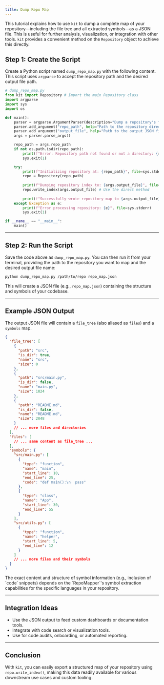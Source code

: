 ```yaml
---
title: Dump Repo Map
---
```



This tutorial explains how to use `kit` to dump a complete map of your repository—including the file tree and all extracted symbols—as a JSON file. This is useful for further analysis, visualization, or integration with other tools. `kit` provides a convenient method on the `Repository` object to achieve this directly.

## Step 1: Create the Script

Create a Python script named `dump_repo_map.py` with the following content. This script uses `argparse` to accept the repository path and the desired output file path.

```python
# dump_repo_map.py
from kit import Repository # Import the main Repository class
import argparse
import sys
import os

def main():
    parser = argparse.ArgumentParser(description="Dump a repository's file tree and symbols as JSON using kit.")
    parser.add_argument("repo_path", help="Path to the repository directory.")
    parser.add_argument("output_file", help="Path to the output JSON file.")
    args = parser.parse_args()

    repo_path = args.repo_path
    if not os.path.isdir(repo_path):
        print(f"Error: Repository path not found or not a directory: {repo_path}", file=sys.stderr)
        sys.exit(1)

    try:
        print(f"Initializing repository at: {repo_path}", file=sys.stderr)
        repo = Repository(repo_path)
        
        print(f"Dumping repository index to: {args.output_file}", file=sys.stderr)
        repo.write_index(args.output_file) # Use the direct method
        
        print(f"Successfully wrote repository map to {args.output_file}", file=sys.stderr)
    except Exception as e:
        print(f"Error processing repository: {e}", file=sys.stderr)
        sys.exit(1)

if __name__ == "__main__":
    main()
```

---

## Step 2: Run the Script

Save the code above as `dump_repo_map.py`. You can then run it from your terminal, providing the path to the repository you want to map and the desired output file name:

```sh
python dump_repo_map.py /path/to/repo repo_map.json
```

This will create a JSON file (e.g., `repo_map.json`) containing the structure and symbols of your codebase.

---

## Example JSON Output

The output JSON file will contain a `file_tree` (also aliased as `files`) and a `symbols` map.

```json
{
  "file_tree": [
    {
      "path": "src",
      "is_dir": true,
      "name": "src",
      "size": 0
    },
    {
      "path": "src/main.py",
      "is_dir": false,
      "name": "main.py",
      "size": 1024
    },
    {
      "path": "README.md",
      "is_dir": false,
      "name": "README.md",
      "size": 2048
    }
    // ... more files and directories
  ],
  "files": [
    // ... same content as file_tree ...
  ],
  "symbols": {
    "src/main.py": [
      {
        "type": "function", 
        "name": "main", 
        "start_line": 10, 
        "end_line": 25, 
        "code": "def main():\n  pass"
      },
      {
        "type": "class", 
        "name": "App", 
        "start_line": 30, 
        "end_line": 55
      }
    ],
    "src/utils.py": [
      {
        "type": "function", 
        "name": "helper", 
        "start_line": 5, 
        "end_line": 12
      }
    ]
    // ... more files and their symbols
  }
}
```

<Aside type="note">
  The exact content and structure of symbol information (e.g., inclusion of `code` snippets) depends on the `RepoMapper`'s symbol extraction capabilities for the specific languages in your repository.
</Aside>

---

## Integration Ideas

- Use the JSON output to feed custom dashboards or documentation tools.
- Integrate with code search or visualization tools.
- Use for code audits, onboarding, or automated reporting.

---

## Conclusion

With `kit`, you can easily export a structured map of your repository using `repo.write_index()`, making this data readily available for various downstream use cases and custom tooling.
